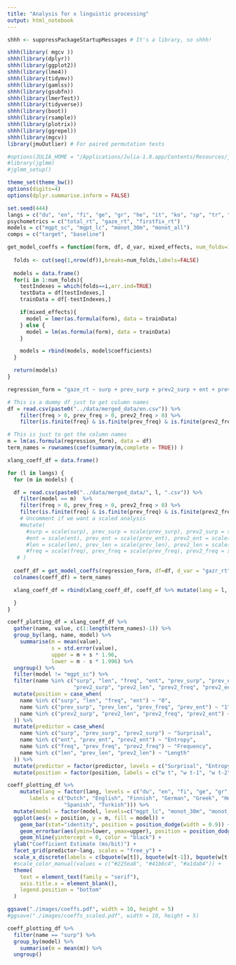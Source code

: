 ```yaml
---
title: "Analysis for x linguistic processing"
output: html_notebook
---
```


```r
shhh <- suppressPackageStartupMessages # It's a library, so shhh!

shhh(library( mgcv ))
shhh(library(dplyr))
shhh(library(ggplot2))
shhh(library(lme4))
shhh(library(tidymv))
shhh(library(gamlss))
shhh(library(gsubfn))
shhh(library(lmerTest))
shhh(library(tidyverse))
shhh(library(boot))
shhh(library(rsample))
shhh(library(plotrix))
shhh(library(ggrepel))
shhh(library(mgcv))
library(jmuOutlier) # For paired permutation tests

#options(JULIA_HOME = "/Applications/Julia-1.8.app/Contents/Resources/julia/bin/")
#library(jglmm)
#jglmm_setup()

theme_set(theme_bw())
options(digits=4)
options(dplyr.summarise.inform = FALSE)
```

```r

set.seed(444)
langs = c("du", "en", "fi", "ge", "gr", "he", "it", "ko", "sp", "tr", "ru")
psychometrics = c("total_rt", "gaze_rt", "firstfix_rt")
models = c("mgpt_sc", "mgpt_lc", "monot_30m", "monot_all")
comps = c("target", "baseline")

```

```r

get_model_coeffs = function(form, df, d_var, mixed_effects, num_folds=10){
  
  folds <- cut(seq(1,nrow(df)),breaks=num_folds,labels=FALSE)
  
  models = data.frame()
  for(i in 1:num_folds){
    testIndexes = which(folds==i,arr.ind=TRUE)
    testData = df[testIndexes,]
    trainData = df[-testIndexes,]

    if(mixed_effects){
      model = lmer(as.formula(form), data = trainData)
    } else {
      model = lm(as.formula(form), data = trainData)
    }

    models = rbind(models, model$coefficients)
  }

  return(models)
}

```


```r

regression_form = "gaze_rt ~ surp + prev_surp + prev2_surp + ent + prev_ent + prev2_ent + freq + len + prev_freq + prev_len + prev2_freq + prev2_len"

# This is a dummy df just to get column names
df = read.csv(paste0("../data/merged_data/en.csv")) %>%
    filter(freq > 0, prev_freq > 0, prev2_freq > 0) %>%
    filter(is.finite(freq) & is.finite(prev_freq) & is.finite(prev2_freq))

# This is just to get the column names
m = lm(as.formula(regression_form), data = df)
term_names = rownames(coef(summary(m,complete = TRUE)) )

xlang_coeff_df = data.frame()

for (l in langs) {
  for (m in models) {

  df = read.csv(paste0("../data/merged_data/", l, ".csv")) %>%
    filter(model == m)  %>%
    filter(freq > 0, prev_freq > 0, prev2_freq > 0) %>%
    filter(is.finite(freq) & is.finite(prev_freq) & is.finite(prev2_freq)) #%>%
    # Uncomment if we want a scaled analysis
    #mutate(
      #surp = scale(surp), prev_surp = scale(prev_surp), prev2_surp = scale(prev2_surp),
      #ent = scale(ent), prev_ent = scale(prev_ent), prev2_ent = scale(prev2_ent),
      #len = scale(len), prev_len = scale(prev_len), prev2_len = scale(prev2_len),
      #freq = scale(freq), prev_freq = scale(prev_freq), prev2_freq = scale(prev2_freq)
   # )
  
  coeff_df = get_model_coeffs(regression_form, df=df, d_var = "gazr_rt", mixed_effects = F)
  colnames(coeff_df) = term_names

  xlang_coeff_df = rbind(xlang_coeff_df, coeff_df %>% mutate(lang = l, model = m))

  }
}

```

```r

coeff_plotting_df = xlang_coeff_df %>%
  gather(name, value, c(1:length(term_names)-1)) %>%
  group_by(lang, name, model) %>%
    summarise(m = mean(value),
              s = std.error(value),
              upper = m + s * 1.96,
              lower = m - s * 1.996) %>%
  ungroup() %>%
  filter(model != "mgpt_sc") %>%
  filter(name %in% c("surp", "len", "freq", "ent", "prev_surp", "prev_ent", "prev_freq", "prev_len",
                     "prev2_surp", "prev2_len", "prev2_freq", "prev2_ent")) %>%
  mutate(position = case_when(
    name %in% c("surp", "len", "freq", "ent") ~ "0",
    name %in% c("prev_surp", "prev_len", "prev_freq", "prev_ent") ~ "1",
    name %in% c("prev2_surp", "prev2_len", "prev2_freq", "prev2_ent") ~ "2"
  )) %>%
  mutate(predictor = case_when(
    name %in% c("surp", "prev_surp", "prev2_surp") ~ "Surprisal",
    name %in% c("ent", "prev_ent", "prev2_ent") ~ "Entropy",
    name %in% c("freq", "prev_freq", "prev2_freq") ~ "Frequency",
    name %in% c("len", "prev_len", "prev2_len") ~ "Length"
  )) %>%
  mutate(predictor = factor(predictor, levels = c("Surprisal", "Entropy", "Frequency", "Length"))) %>%
  mutate(position = factor(position, labels = c("w t", "w t-1", "w t-2"), levels = c("0", "1", "2")))
```



```r
coeff_plotting_df %>%
    mutate(lang = factor(lang, levels = c("du", "en", "fi", "ge", "gr", "he", "it", "ko", "ru", "sp", "tr"),
       labels = c("Dutch", "English", "Finnish", "German", "Greek", "Hebrew", "Italian", "Korean", "Russian",
                  "Spanish", "Turkish"))) %>%
  mutate(model = factor(model, levels=c("mgpt_lc", "monot_30m", "monot_all"), labels = c("mGPT(long)", "monoT(30m)", "monoT(all)"))) %>%
  ggplot(aes(x = position, y = m, fill = model)) +
    geom_bar(stat="identity", position = position_dodge(width = 0.9)) +
    geom_errorbar(aes(ymin=lower, ymax=upper), position = position_dodge(width = 0.9), width = 0.1) +
    geom_hline(yintercept = 0, color = "black") +
  ylab("Coefficient Estimate (ms/bit)") +
  facet_grid(predictor~lang, scales = "free_y") +
  scale_x_discrete(labels = c(bquote(w[t]), bquote(w[t-1]), bquote(w[t-2]))) +
  #scale_color_manual(values = c("#225ea8", "#41b6c4", "#a1dab4")) +
  theme(
    text = element_text(family = "serif"),
    axis.title.x = element_blank(),
    legend.position = "bottom"
  )

ggsave("./images/coeffs.pdf", width = 10, height = 5)
#ggsave("./images/coeffs_scaled.pdf", width = 10, height = 5)


```
```r
coeff_plotting_df %>%
  filter(name == "surp") %>%
  group_by(model) %>%
    summarise(m = mean(m)) %>%
  ungroup()

```










